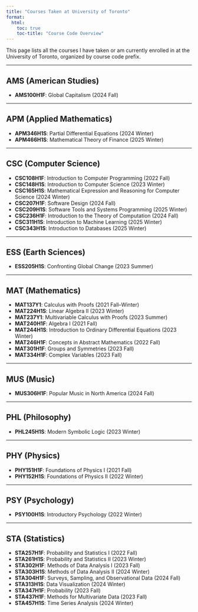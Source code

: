 ```yaml
---
title: "Courses Taken at University of Toronto"
format:
  html:
    toc: true
    toc-title: "Course Code Overview"
---
```


This page lists all the courses I have taken or am currently enrolled in at the University of Toronto, organized by course code prefix.

---

## **AMS (American Studies)**
- **AMS100H1F**: Global Capitalism (2024 Fall)  

---

## **APM (Applied Mathematics)**
- **APM346H1S**: Partial Differential Equations (2024 Winter)  
- **APM466H1S**: Mathematical Theory of Finance (2025 Winter)  

---

## **CSC (Computer Science)**
- **CSC108H1F**: Introduction to Computer Programming (2022 Fall)  
- **CSC148H1S**: Introduction to Computer Science (2023 Winter)  
- **CSC165H1S**: Mathematical Expression and Reasoning for Computer Science (2024 Winter)  
- **CSC207H1F**: Software Design (2024 Fall)  
- **CSC209H1S**: Software Tools and Systems Programming (2025 Winter)  
- **CSC236H1F**: Introduction to the Theory of Computation (2024 Fall)  
- **CSC311H1S**: Introduction to Machine Learning (2025 Winter)  
- **CSC343H1S**: Introduction to Databases (2025 Winter)  

---

## **ESS (Earth Sciences)**
- **ESS205H1S**: Confronting Global Change (2023 Summer)  

---

## **MAT (Mathematics)**
- **MAT137Y1**: Calculus with Proofs (2021 Fall–Winter)  
- **MAT224H1S**: Linear Algebra II (2023 Winter)  
- **MAT237Y1**: Multivariable Calculus with Proofs (2023 Summer)  
- **MAT240H1F**: Algebra I (2021 Fall)  
- **MAT244H1S**: Introduction to Ordinary Differential Equations (2023 Winter)  
- **MAT246H1F**: Concepts in Abstract Mathematics (2022 Fall)  
- **MAT301H1F**: Groups and Symmetries (2023 Fall)  
- **MAT334H1F**: Complex Variables (2023 Fall)  

---

## **MUS (Music)**
- **MUS306H1F**: Popular Music in North America (2024 Fall)  

---

## **PHL (Philosophy)**
- **PHL245H1S**: Modern Symbolic Logic (2023 Winter)  

---

## **PHY (Physics)**
- **PHY151H1F**: Foundations of Physics I (2021 Fall)  
- **PHY152H1S**: Foundations of Physics II (2022 Winter)  

---

## **PSY (Psychology)**
- **PSY100H1S**: Introductory Psychology (2022 Winter)  

---

## **STA (Statistics)**
- **STA257H1F**: Probability and Statistics I (2022 Fall)  
- **STA261H1S**: Probability and Statistics II (2023 Winter)  
- **STA302H1F**: Methods of Data Analysis I (2023 Fall)  
- **STA303H1S**: Methods of Data Analysis II (2024 Winter)  
- **STA304H1F**: Surveys, Sampling, and Observational Data (2024 Fall)  
- **STA313H1S**: Data Visualization (2024 Winter)  
- **STA347H1F**: Probability (2023 Fall)  
- **STA437H1F**: Methods for Multivariate Data (2023 Fall)  
- **STA457H1S**: Time Series Analysis (2024 Winter)  
